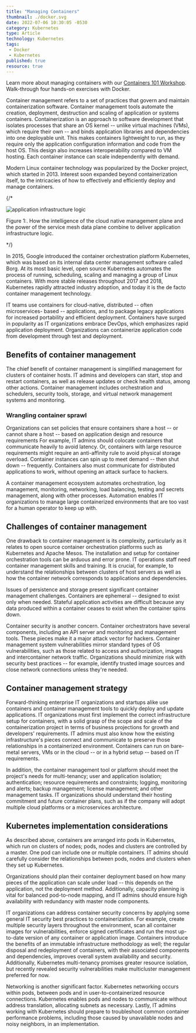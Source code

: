 ```yaml
---
title: "Managing Containers"
thumbnail: ./docker.svg
date: 2022-07-06 10:30:05 -0530
category: Kubernetes
type: Article
technology: Kubernetes
tags:
 - Docker
 - Kubernetes
published: true
resource: true
---
```



<ResourcesWrapper>
<div className="intro">
  <p>Learn more about managing containers with our <a className="blog" href="https://github.com/layer5io/containers-101-workshop">Containers 101 Workshop</a>. Walk-through four hands-on exercises with Docker.</p>
</div>

<p>
Container management refers to a set of practices that govern and maintain containerization software. Container management tools automate the creation, deployment, destruction and scaling of application or systems containers.
Containerization is an approach to software development that isolates processes that share an OS kernel -- unlike virtual machines (VMs), which require their own -- and binds application libraries and dependencies into one deployable unit. This makes containers lightweight to run, as they require only the application configuration information and code from the host OS. This design also increases interoperability compared to VM hosting. Each container instance can scale independently with demand.
</p>
<p>
Modern Linux container technology was popularized by the Docker project, which started in 2013. Interest soon expanded beyond containerization itself, to the intricacies of how to effectively and efficiently deploy and manage containers.
</p>

 
{/* <div className="center" >
  <img src={Infrastructure} align="center" alt="application infrastructure logic" />
  <p>
Figure 1:. How the intelligence of the cloud native management plane and the power of the service mesh data plane combine to deliver application infrastructure logic.  </p>
  </div> */}

<p>
In 2015, Google introduced the container orchestration platform Kubernetes, which was based on its internal data center management software called Borg. At its most basic level, open source Kubernetes automates the process of running, scheduling, scaling and managing a group of Linux containers. With more stable releases throughout 2017 and 2018, Kubernetes rapidly attracted industry adoption, and today it is the de facto container management technology.
</p>
<p>
IT teams use containers for cloud-native, distributed -- often microservices- based -- applications, and to package legacy applications for increased portability and efficient deployment. Containers have surged in popularity as IT organizations embrace DevOps, which emphasizes rapid application deployment. Organizations can containerize application code from development through test and deployment.
</p>
<h2>Benefits of container management</h2>
<p>
The chief benefit of container management is simplified management for clusters of container hosts. IT admins and developers can start, stop and restart containers, as well as release updates or check health status, among other actions. Container management includes orchestration and schedulers, security tools, storage, and virtual network management systems and monitoring.
</p>

<h3>Wrangling container sprawl</h3>
<p>
  Organizations can set policies that ensure containers share a host -- or cannot share a host -- based on application design and resource requirements For example, IT admins should colocate containers that communicate heavily to avoid latency. Or, containers with large resource requirements might require an anti-affinity rule to avoid physical storage overload. Container instances can spin up to meet demand -- then shut down -- frequently. Containers also must communicate for distributed applications to work, without opening an attack surface to hackers.
</p>
<p> 
A container management ecosystem automates orchestration, log management, monitoring, networking, load balancing, testing and secrets management, along with other processes. Automation enables IT organizations to manage large containerized environments that are too vast for a human operator to keep up with.
</p>

<h2>Challenges of container management</h2>
<p>
One drawback to container management is its complexity, particularly as it relates to open source container orchestration platforms such as Kubernetes and Apache Mesos. The installation and setup for container orchestration tools can be arduous and error prone. IT operations staff need container management skills and training. It is crucial, for example, to understand the relationships between clusters of host servers as well as how the container network corresponds to applications and dependencies.
</p>
<p>
Issues of persistence and storage present significant container management challenges. Containers are ephemeral -- designed to exist only when needed. Stateful application activities are difficult because any data produced within a container ceases to exist when the container spins down.
</p>
<p>
Container security is another concern. Container orchestrators have several components, including an API server and monitoring and management tools. These pieces make it a major attack vector for hackers. Container management system vulnerabilities mirror standard types of OS vulnerabilities, such as those related to access and authorization, images and intercontainer network traffic. Organizations should minimize risk with security best practices -- for example, identify trusted image sources and close network connections unless they're needed.
</p>



<h2>Container management strategy</h2>
<p>
Forward-thinking enterprise IT organizations and startups alike use containers and container management tools to quickly deploy and update applications. IT organizations must first implement the correct infrastructure setup for containers, with a solid grasp of the scope and scale of the containerization project in terms of business projections for growth and developers' requirements. IT admins must also know how the existing infrastructure's pieces connect and communicate to preserve those relationships in a containerized environment. Containers can run on bare-metal servers, VMs or in the cloud -- or in a hybrid setup -- based on IT requirements.
</p>
<p>
In addition, the container management tool or platform should meet the project's needs for multi-tenancy; user and application isolation; authentication; resource requirements and constraints; logging, monitoring and alerts; backup management; license management; and other management tasks. IT organizations should understand their hosting commitment and future container plans, such as if the company will adopt multiple cloud platforms or a microservices architecture.
</p>
<h2>Kubernetes implementation considerations</h2>
<p>
  As described above, containers are arranged into pods in Kubernetes, which run on clusters of nodes; pods, nodes and clusters are controlled by a master. One pod can include one or multiple containers. IT admins should carefully consider the relationships between pods, nodes and clusters when they set up Kubernetes.
</p>
<p>Organizations should plan their container deployment based on how many pieces of the application can scale under load -- this depends on the application, not the deployment method. Additionally, capacity planning is vital for balanced pod-to-node mapping, and IT admins should ensure high availability with redundancy with master node components.</p>
<p>IT organizations can address container security concerns by applying some general IT security best practices to containerization. For example, create multiple security layers throughout the environment, scan all container images for vulnerabilities, enforce signed certificates and run the most up-to-date version of any container or application image. Containers introduce the benefits of an immutable infrastructure methodology as well; the regular disposal and redeployment of containers, with their associated components and dependencies, improves overall system availability and security. Additionally, Kubernetes multi-tenancy promises greater resource isolation, but recently revealed security vulnerabilities make multicluster management preferred for now.
</p>
<p>
  Networking is another significant factor. Kubernetes networking occurs within pods, between pods and in user-to-containerized resource connections. Kubernetes enables pods and nodes to communicate without address translation, allocating subnets as necessary. Lastly, IT admins working with Kubernetes should prepare to troubleshoot common container performance problems, including those caused by unavailable nodes and noisy neighbors, in an implementation.
</p>

</ResourcesWrapper>